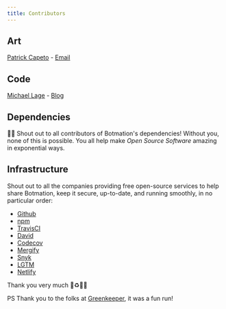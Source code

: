 ---
title: Contributors
---

## Art

[Patrick Capeto](https://www.instagram.com/patrick.capeto/) - [Email](mailto:me@patrickcapeto.com)

## Code

[Michael Lage](https://github.com/mrWh1te) - [Blog](https://copynpaste.me/)

## Dependencies
🧙​​📢 Shout out to all contributors of Botmation's dependencies! Without you, none of this is possible. You all help make *Open Source Software* amazing in exponential ways.

## Infrastructure
Shout out to all the companies providing free open-source services to help share Botmation, keep it secure, up-to-date, and running smoothly, in no particular order:
 - [Github](https://gituhb.com)
 - [npm](https://npmjs.com)
 - [TravisCI](https://travis-ci.com)
 - [David](https://david-dm.org)
 - [Codecov](https://codecov.io)
 - [Mergify](https://mergify.io/)
 - [Snyk](https://snyk.io/)
 - [LGTM](https://lgtm.com)
 - [Netlify](https://netlify.com)

Thank you very much 💜♻️🙌🎉

PS Thank you to the folks at [Greenkeeper](https://greenkeeper.io/), it was a fun run!